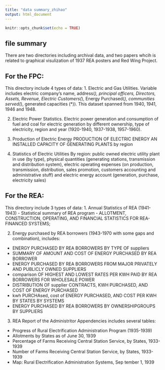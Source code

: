 ---
title: "data summary_zhihao"
output: html_document
---

```{r setup, include=FALSE}
knitr::opts_chunk$set(echo = TRUE)
```


## file summary
There are two directories including archival data, and two papers whcih is related to graphical visulization of 1937 REA posters and Red Wing Project.

## For the FPC:
This directory include 4 types of data:
1. Electric and Gas Utilities. Variable includes electric company's name, address(*), principal officers, Directors, Assets, Revenue, Electric Customers(*), Energy Purchased(*), communities served(*), generated capacities (*)). This dataset spanned from 1940, 1941, 1946 and 1948.

2. Electric Power Statistics.
Electric power generation and consumption of fuel and coal for electric generation by different ownership, type of electricity, region and year (1920-1940, 1937-1938, 1957-1960).

3. Production of Electric Energy
PRODUCTION OF ELECTRIC ENERGY AN INSTALLED CAPACITY OF GENERATING PLANTS by region

4. Statistics of Electric Utilities
By region: public owned electric utility plant in use (by type), physical quantities (generating stations, transmission and distribution system), electric operating expenses (on production, transmission, distribution, sales promotion, customers accounting and administrative stuff) and electric energy account (generation, purchase, electricity sales)

## For the REA:
This directory include 3 types of data:
1. Annual Statistics of REA (1941-1943)
- Statistical summary of REA program
- ALLOTMENT, CONSTRUCTION, OPERATING, AND FINANCIAL STATISTICS FOR REA-FINANCED SYSTEMS; 

2. Energy purchased by REA borrowers (1943-1970 with some gaps and combination), includes:
- ENERGY PURCHASED BY REA BORROWERS BY TYPE OF suppliers
- SUMMARY OF AMOUNT AND COST OF ENERGY PURCHASED BY REA BORROWER
- ENERGY PURCHASED BY REA BORROWERS FROM MAJOR PRIVATELY AND PUBLICLY OWNED SUPPLIERS
- comparison OF HIGHEST AND LOWEST RATES PER KWH PAID BY REA BORROWERS FOR WHOLESALE POWER
- DISTRIBUTION OF supplier CONTRACTS, KWH PURCHASED, AND COST OF ENERGY PURCHASED
- kwh PURCHAsed, cost of ENERGY PURCHASED, AND COST PER KWH BY STATES BY SYSTEMS
- ENERGY PURCHASED BY REA BORROWERS BY OWNERSHIPGROUPS BY SUPPLIERS

3. REA Report of the Administritor
Appendencies includes several tables:
- Progress of Rural Electrification Administration Program (1935-1939)
- Allotments by States as of June 30, 1939
- Percentage of Farms Receiving Central Station Service, by States, 1933-1939
- Number of Farms Receiving Central Station Service, by
States, 1933-1939
- Map: Rural Electrification Administration Systems, Sep
tember 1, 1939